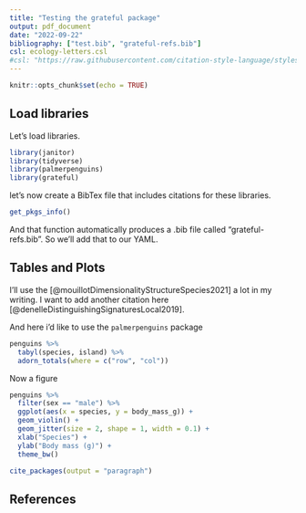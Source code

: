 ```yaml
---
title: "Testing the grateful package"
output: pdf_document
date: "2022-09-22"
bibliography: ["test.bib", "grateful-refs.bib"]
csl: ecology-letters.csl
#csl: "https://raw.githubusercontent.com/citation-style-language/styles/master/ecology-letters.csl"
---
```


```r
knitr::opts_chunk$set(echo = TRUE)
```

## Load libraries

Let's load libraries.

```r
library(janitor)
library(tidyverse)
library(palmerpenguins)
library(grateful)
```

let's now create a BibTex file that includes citations for these libraries.

```r
get_pkgs_info()
```

And that function automatically produces a .bib file called "grateful-refs.bib". So we'll add that to our YAML.

## Tables and Plots

I'll use the [@mouillotDimensionalityStructureSpecies2021] a lot in my writing. I want to add another citation here [@denelleDistinguishingSignaturesLocal2019].

And here i'd like to use the `palmerpenguins` package

```r

penguins %>%
  tabyl(species, island) %>%
  adorn_totals(where = c("row", "col"))

```

Now a figure

```r
penguins %>% 
  filter(sex == "male") %>%
  ggplot(aes(x = species, y = body_mass_g)) +
  geom_violin() +
  geom_jitter(size = 2, shape = 1, width = 0.1) +
  xlab("Species") +
  ylab("Body mass (g)") +
  theme_bw()
```

```r
cite_packages(output = "paragraph")
```

\newpage

## References
